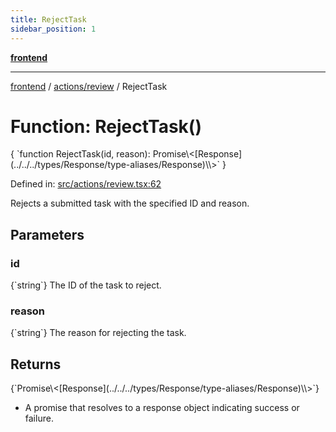 ```yaml
---
title: RejectTask
sidebar_position: 1
---
```



[**frontend**](../../..)

***

[frontend](../../..) / [actions/review](..) / RejectTask

# Function: RejectTask()

<CodeBlock language="ts">
{ `function RejectTask(id, reason): Promise\<[Response](../../../types/Response/type-aliases/Response)\<void\>\>` }
</CodeBlock>

Defined in: [src/actions/review.tsx:62](https://github.com/svsticky/CommitteeClash/blob/8a31d8fc8422df670b3b4cb3b5fd558ecdeabb90/frontend/src/actions/review.tsx#L62)

Rejects a submitted task with the specified ID and reason.

## Parameters

### id
<CodeBlock language="ts">
{`string`}
</CodeBlock>
The ID of the task to reject.

### reason
<CodeBlock language="ts">
{`string`}
</CodeBlock>
The reason for rejecting the task.

## Returns
<CodeBlock language="ts">
{`Promise\<[Response](../../../types/Response/type-aliases/Response)\<void\>\>`}
</CodeBlock>

- A promise that resolves to a response object indicating success or failure.
